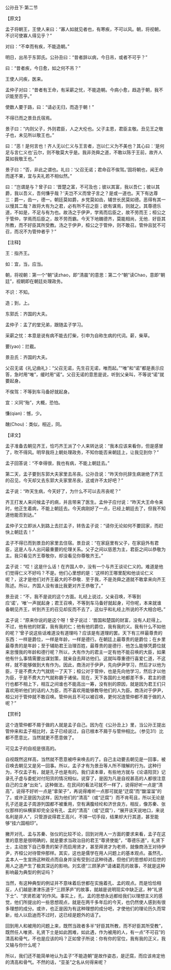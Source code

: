 

公孙丑下·第二节

【原文】

孟子将朝王，王使人来曰：“寡人如就见者也，有寒疾，不可以风。朝，将视朝，不识可使寡人得见乎？”

对曰：“不幸而有疾，不能造朝。”

明日，出吊于东郭氏。公孙丑曰：“昔者辞以病，今日吊，或者不可乎？”

曰：“昔者疾，今日愈，如之何不吊？”

王使人问疾，医来。

孟仲子对曰：“昔者有王命，有采薪之忧，不能造朝。今病小愈，趋造于朝，我不识能至否乎。”

使数人要于路，曰：“请必无归，而造于朝！”

不得已而之景丑氏宿焉。

景子曰：“内则父子，外则君臣，人之大伦也。父子主恩，君臣主敬。丑见王之敬子也，未见所以敬王也。”

曰：“恶！是何言也！齐人无以仁义与王言者，岂以仁义为不美也？其心曰：‘是何足与言仁义也’云尔，则不敬莫大乎是。我非尧舜之道，不敢以陈于王前，故齐人莫如我敬王也。”

景子曰：“否，非此之谓也。礼曰：‘父召无诺；君命召不俟驾。’固将朝也，闻王命而遂不果，宜与夫礼若不相似然。”

曰：“岂谓是与？曾子曰：‘晋楚之富，不可及也；彼以其富，我以吾仁；彼以其爵，我以吾义，吾何慊乎哉？’夫岂不义而曾子言之？是或一道也。天下有达尊三：爵一，齿一，德一。朝廷莫如爵，乡党莫如齿，辅世长民莫如德。恶得有其一以慢其二哉？故将大有为之君，必有所不召之臣；欲有谋焉，则就之。其尊德乐道，不如是，不足与有为也。故汤之于伊尹，学焉而后臣之，故不劳而王；桓公之于管仲，学焉而后臣之，故不劳而霸。今天下地醜德齐，莫能相尚，无他．好臣其所教，而不好臣其所受教。汤之于伊尹，桓公之于管仲，则不敢召。管仲且犹不可召，而况不为管仲者乎？”

【注释】

王：指齐王。

如：宜，当，应当。

朝，将视朝：第一个“朝”读zhao，即“清晨”的意思：第二个“朝”读Chao，意即“朝廷”，视朝即在朝廷处理政务。

不识：不知。

造；到，上。

东郭氏：齐国的大夫。

孟仲子：孟了的堂兄弟，跟随孟子学习。

采薪之忧：本意是说有病不能去打柴，引申为自称生病的代词。薪，柴草。

要(yao)：拦截。

景丑氏：齐国的大夫。

父召无诺《礼记曲礼》：“父召无诺，先生召无诺，唯而起。”“唯”和“诺”都是表示应答，急时用“唯”，缓时用“诺”。父召无诺的意思是说，听到父亲叫，不等说“诺”就要起身。

不俟驾：不等到车马备好就起身。

宜：义同“殆”，大概，恐怕。

慊(qian)：憾，少。

醜(Chou)：类似，相近，同。

【译文】

孟子准备去朝见齐王，恰巧齐王派了个人来转达说：“我本应该来看你，但是感冒了，吹不得风。明早我将上朝处理政务，不知你能否来朝廷上，让我见到你？”

孟子回答说：“不幸得很，我也有病，不能上朝廷去。”

第二天，孟子要到东郭大夫家里去吊丧。公孙丑说：“昨天你托辞生病谢绝了齐王的召见，今天却又去东郭大夫家里吊丧，这或许不太好吧？”

孟子说：“昨天生病，今天好了，为什么不可以去吊丧呢？”

齐王打发人来问候孟子的病，并且带来了医生。孟仲子应付说：“昨天大王命令来时，他正生着病，不能上朝廷去。今天病刚好了一点，已经上朝廷去了，但我不知道他能否到达。”

孟仲子又立即派人到路上去拦孟子，转告孟子说：“请你无论如何不要回家，而赶快上朝廷去！”

孟子不得已而到景丑的家里去住宿。景丑说：“在家庭里有父子，在家庭外有君臣，这是人与人出问最重要的伦理关系。父子之间以慈恩为主，君臣之间以恭敬为主。我只看见齐王尊敬你，却没看见你尊敬齐王。”

孟子说：“哎！这是什么话！在齐国人中，没有一个与齐王谈论仁义的。难道是他们觉得仁义不好吗？不是。他们心里想的是：‘这样的王哪里配和他谈论仁义呢？，这才是他们对齐王最大的不恭敬．至于我，不是尧舜之道就不敢拿来向齐王陈述。所以，齐国人没有谁比我更对齐王恭敬了。”

景丑说：“不，我不是说的这个方面。礼经上说过，父亲召唤，不等到应‘诺’，‘唯’一声就起身；君王召唤，不等到车马备好就起身，可你呢，本来就谁备朝见齐王，听到齐王的召见却反而不去了，这似乎和礼经上所说的不大相合吧。”

孟子说：“原来你说的是这个呀！曾子说过：‘晋国和楚国的财富，没有人赶得上。不过，他有他的财富，我有我的仁；他有他的爵位，我有我的义。我有什么不如他的呢？’曾子说这些话难道没有道理吗？应该是有道理的罢。天下有三样最尊贵的东西：一样是爵位，一样是年龄，一样是德行。在朝廷上最尊贵的是爵位；在乡里最尊贵的是年龄；至于辅助君王治理百姓，最尊贵的是德行．他怎么能够凭爵位就来怠慢我的年龄和德行呢？所以，大有作为的君主一定有他不能召唤的大臣，如果他有什么事情需要出谋划策，就亲自去拜访他们。这就叫尊重德行喜爱仁道，不这样，就不能够做到大有作为。因此，商汤对于伊尹，先向伊尹学习，然后才以他为臣，于是不费大力气就统一了天下；桓公对于管仲，也是先向他学习，然后才以他为臣，于是不费大力气就称霸于诸侯。现在，天下各国的土地都差不多，君主的德行也都不相上下，相互之间谁也不能高出一筹，没有别的原因，就是因为君王们只喜欢用听他们的话的人为臣，而不喜欢用能够教导他们的人为臣。商汤对于伊尹，桓公对于管仲就不敢召唤。管仲尚且不可以被召唤，更何况连管仲都不屑于做的人呢？”

【赏析】

这个连管仲都不屑于做的人就是孟子自己。因为在《公孙丑上》里，当公孙王提出管仲来和孟子相比时，孟子已经说过，自已根本不屑于与管仲相比。（参见31）比都不愿意比，当然就更不愿意做了。

可见孟子的自视是很高的。

自视既然这样高，当然就不愿意被呼来唤去的了。自己主动要去朝见是一回事，被召唤去朝见又是另一回事。所以，孟子才有为景丑等人所不理解的行为。这种行为，不仅孟子有，就是孔子也是有的。我们读本章，有些地方就与《论语阳货》记录孔子虚与委蛇对付阳货的情况相似。说穿了，是因为凡是自视甚高的人都很注意自己的立身“出处”。这种做法，在民间的看法可就不一样了，说得好听一点是“清高”，说得不好听一点是“拿架子”，再说得难听一点那可就是“迂腐”而“酸溜溜”的了。或许正是因为这样，因为他们的“清高”（或“迂腐”）而不肯苟且，所以无论是孔子还是孟子周游列国都不被重用，空有满腹经纶和济世良方。相反，像苏秦、张仪那样的纵横家却完全没有孔、孟的“清高”（或“迂腐”），“展开谈天说地口，来说名利是非人”，只管游说得君王高兴，不择一切手段，结果却大行其道，甚至能够“挂六国相印”。

撇开对孔、孟与苏秦、张仪的比较不论，回到对用人一方面的要求来看，孟子在这里的意思是很明确的，就是要求当政治目的君王“尊贤使能”，“尊德乐道”，礼贤下士，主动放下自己尊贵的架子而启用贤才，甚至拜贤才为老师，就像商汤王对待伊尹，齐桓公对待管仲那样。其实，这也是儒学在用人问题上的基本观点。虽然孔、孟本人一生宣扬这种观点而自身并没有受到过这种待遇，但他们的思想却对后世的用人之道产生了极其深远的影响。刘玄德“三顾茅庐”请诸葛亮的故事，不就是这种影响最为典型的例证吗？

当然，有这种典型的例证并不意味着后世都在实施着孔、孟的观点。而是恰恰相反，人们越是津津乐道于“三顾茅庐”的故事，就越是说明现实中缺乏这，种“礼贤下士”、“求贤若渴”的作风。事实上，孔、孟的思想永远都给我们以理想主义的感觉，他们所提出的一些思想观点，就是在两千多年后的今天，也仍然使人感到有很多理想的成分。或许，也正是因为有这种理想的成分吧，才使他们的理论历久而常新，给人以启迪而不过时，这已经是题外的话了。

回到用人和被用的问题上来，既然当政者多半“好臣其所教，而不好臣其所受教”，既然任人唯贤、礼贤下士是如此困难，如此遇，作为被用的人，有一点“不可召”的清高和骨气，不也是应该的吗？正如曾子所说：你有你的官位，我有我的正义，我又输与你什么呢？

所以，我们还不能简单地认为孟子“不能造朝”是故作姿态，是迂腐，而应该肯定他的清高和骨气。不然的话，“亚圣”之名从何得来呢？

